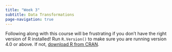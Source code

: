 ```yaml
---
title: "Week 3"
subtitle: Data Transformations
page-navigation: true
---
```


:::{.callout-warning}
Following along with this course will be frustrating if you don't have the right version of R installed! Run `R.Version()` to make sure you are running version 4.0 or above. If not, [download R from CRAN](https://cran.r-project.org/).
:::

